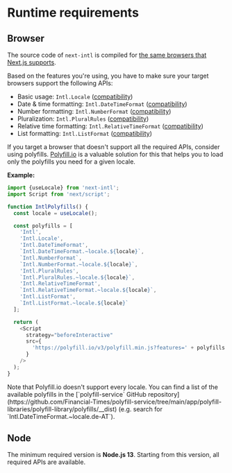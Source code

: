 
# Runtime requirements

## Browser

The source code of `next-intl` is compiled for [the same browsers that Next.js supports](https://nextjs.org/docs/architecture/supported-browsers).

Based on the features you're using, you have to make sure your target browsers support the following APIs:

- Basic usage: `Intl.Locale` ([compatibility](https://developer.mozilla.org/en-US/docs/Web/JavaScript/Reference/Global_Objects/Intl/Locale/Locale#browser_compatibility))
- Date & time formatting: `Intl.DateTimeFormat` ([compatibility](https://developer.mozilla.org/en-US/docs/Web/JavaScript/Reference/Global_Objects/Intl/DateTimeFormat/DateTimeFormat#browser_compatibility))
- Number formatting: `Intl.NumberFormat` ([compatibility](https://developer.mozilla.org/en-US/docs/Web/JavaScript/Reference/Global_Objects/Intl/NumberFormat/NumberFormat#browser_compatibility))
- Pluralization: `Intl.PluralRules` ([compatibility](https://developer.mozilla.org/en-US/docs/Web/JavaScript/Reference/Global_Objects/Intl/PluralRules/PluralRules#browser_compatibility))
- Relative time formatting: `Intl.RelativeTimeFormat` ([compatibility](https://developer.mozilla.org/en-US/docs/Web/JavaScript/Reference/Global_Objects/Intl/RelativeTimeFormat/RelativeTimeFormat#browser_compatibility))
- List formatting: `Intl.ListFormat` ([compatibility](https://developer.mozilla.org/en-US/docs/Web/JavaScript/Reference/Global_Objects/Intl/ListFormat#browser_compatibility))

If you target a browser that doesn't support all the required APIs, consider using polyfills. [Polyfill.io](https://polyfill.io/v3/) is a valuable solution for this that helps you to load only the polyfills you need for a given locale.

**Example:**

```js filename="IntlPolyfills.tsx"
import {useLocale} from 'next-intl';
import Script from 'next/script';

function IntlPolyfills() {
  const locale = useLocale();

  const polyfills = [
    'Intl',
    'Intl.Locale',
    'Intl.DateTimeFormat',
    `Intl.DateTimeFormat.~locale.${locale}`,
    `Intl.NumberFormat`,
    `Intl.NumberFormat.~locale.${locale}`,
    'Intl.PluralRules',
    `Intl.PluralRules.~locale.${locale}`,
    'Intl.RelativeTimeFormat',
    `Intl.RelativeTimeFormat.~locale.${locale}`,
    'Intl.ListFormat',
    `Intl.ListFormat.~locale.${locale}`
  ];

  return (
    <Script
      strategy="beforeInteractive"
      src={
        'https://polyfill.io/v3/polyfill.min.js?features=' + polyfills.join(',')
      }
    />
  );
}
```

<Callout type="warning">
  Note that Polyfill.io doesn't support every locale. You can find a list of the
  available polyfills in the [`polyfill-service` GitHub
  repository](https://github.com/Financial-Times/polyfill-service/tree/main/app/polyfill-libraries/polyfill-library/polyfills/__dist)
  (e.g. search for `Intl.DateTimeFormat.~locale.de-AT`).
</Callout>

## Node

The minimum required version is **Node.js 13**. Starting from this version, all required APIs are available.
